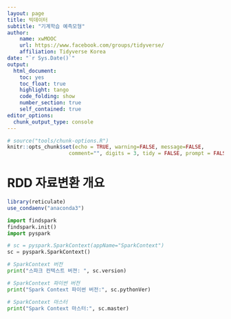 ```yaml
---
layout: page
title: 빅데이터 
subtitle: "기계학습 예측모형"
author:
    name: xwMOOC
    url: https://www.facebook.com/groups/tidyverse/
    affiliation: Tidyverse Korea
date: "`r Sys.Date()`"
output:
  html_document: 
    toc: yes
    toc_float: true
    highlight: tango
    code_folding: show
    number_section: true
    self_contained: true
editor_options: 
  chunk_output_type: console
---
```



``` r
# source("tools/chunk-options.R")
knitr::opts_chunk$set(echo = TRUE, warning=FALSE, message=FALSE,
                    comment="", digits = 3, tidy = FALSE, prompt = FALSE, fig.align = 'center')
```

# RDD 자료변환 개요 {#pyspark-rdd-transformation-overview}

```r
library(reticulate)
use_condaenv("anaconda3")
```


```python
import findspark
findspark.init()
import pyspark

# sc = pyspark.SparkContext(appName="SparkContext")
sc = pyspark.SparkContext()

# SparkContext 버전
print("스파크 컨텍스트 버젼: ", sc.version)

# SparkContext 파이썬 버전
print("Spark Context 파이썬 버전:", sc.pythonVer)

# SparkContext 마스터
print("Spark Context 마스터:", sc.master)
```






